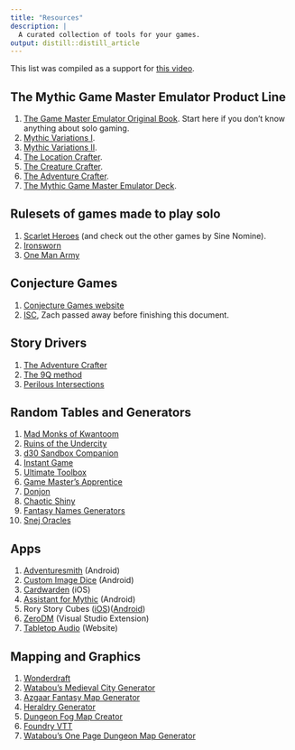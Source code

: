 ```yaml
---
title: "Resources"
description: |
  A curated collection of tools for your games.
output: distill::distill_article
---
```


This list was compiled as a support for [this video](https://www.youtube.com/watch?v=cn91TOf9j3M).

## The Mythic Game Master Emulator Product Line

1. [The Game Master Emulator Original Book](https://www.drivethrurpg.com/product/20798/Mythic-Game-Master-Emulator?affiliate_id=909715). Start here if you don't know anything about solo gaming.
2. [Mythic Variations I](https://www.drivethrurpg.com/product/25601/Mythic-Variations?affiliate_id=909715).
3. [Mythic Variations II](https://www.drivethrurpg.com/product/229391/Mythic-Variations-2?affiliate_id=909715).
4. [The Location Crafter](https://www.drivethrurpg.com/product/141633/The-Location-Crafter?affiliate_id=909715).
5. [The Creature Crafter](https://www.drivethrurpg.com/product/62850/The-Creature-Crafter?affiliate_id=909715).
6. [The Adventure Crafter](https://www.drivethrurpg.com/product/261479/The-Adventure-Crafter?affiliate_id=909715).
7. [The Mythic Game Master Emulator Deck](https://www.drivethrurpg.com/product/257195/Mythic-Game-Master-Emulator-Deck?affiliate_id=909715).

## Rulesets of games made to play solo

1. [Scarlet Heroes](https://www.drivethrurpg.com/product/127180/Scarlet-Heroes?affiliate_id=909715) (and check out the other games by Sine Nomine).
2. [Ironsworn](https://www.ironswornrpg.com/)
3. [One Man Army](https://github.com/rpg-tips/resources/blob/master/docs/one-man-army.pdf)

## Conjecture Games

1. [Conjecture Games website](http://conjecturegames.com/)
2. [ISC](https://github.com/rpg-tips/resources/blob/master/docs/isc.pdf), Zach passed away before finishing this document.

## Story Drivers

1. [The Adventure Crafter](https://wordmillgames.com/the-adventure-crafter.html)
2. [The 9Q method](https://drive.google.com/file/d/0B_68vh2U4DoKSzdCdEFZMFlNd0E/view)
3. [Perilous Intersections](http://noonetoplay.blogspot.com/2014/09/perilous-intersections-v-10.html)

## Random Tables and Generators

1. [Mad Monks of Kwantoom](https://www.drivethrurpg.com/product/129506/Mad-Monks-of-Kwantoom?affiliate_id=909715)
2. [Ruins of the Undercity](https://www.drivethrurpg.com/product/109821/Ruins-of-the-Undercity?affiliate_id=909715)
3. [d30 Sandbox Companion](https://www.drivethrurpg.com/product/124392/d30-Sandbox-Companion?affiliate_id=909715)
4. [Instant Game](http://www.nerdprideradio.com/Content/Downloads/InstantGame.pdf)
5. [Ultimate Toolbox](https://www.drivethrurpg.com/product/63106/Ultimate-Toolbox?affiliate_id=909715)
6. [Game Master's Apprentice](https://www.drivethrucards.com/product/125685/The-GameMasters-Apprentice-Base-Deck?affiliate_id=909715)
7. [Donjon](https://donjon.bin.sh/)
8. [Chaotic Shiny](http://chaoticshiny.com/index.php)
9. [Fantasy Names Generators](https://www.fantasynamegenerators.com/)
10. [Snej Oracles](https://github.com/snej/oracles)

## Apps

1. [Adventuresmith](https://play.google.com/store/apps/details?id=org.steavesea.adventuresmith&hl=en) (Android)
2. [Custom Image Dice](https://play.google.com/store/apps/details?id=org.boardnaut.studios.customimagedice&hl=en_US) (Android)
3. [Cardwarden](http://cardwarden.com/) (iOS)
4. [Assistant for Mythic](https://play.google.com/store/apps/details?id=hu.glezmen.mythicassistant&hl=en_US) (Android)
5. Rory Story Cubes ([iOS](https://apps.apple.com/gb/app/rorys-story-cubes/id342808551))([Android](https://play.google.com/store/apps/details?id=com.thecreativityhub.RSC&hl=en_US))
6. [ZeroDM](https://marketplace.visualstudio.com/items?itemName=juanlucha.zerogm) (Visual Studio Extension)
7. [Tabletop Audio](https://tabletopaudio.com/) (Website)


## Mapping and Graphics

1. [Wonderdraft](https://www.wonderdraft.net/)
2. [Watabou's Medieval City Generator](https://watabou.itch.io/medieval-fantasy-city-generator)
3. [Azgaar Fantasy Map Generator](https://azgaar.github.io/Fantasy-Map-Generator/)
4. [Heraldry Generator](https://worldspinner.com/heraldry/device_editor/)
5. [Dungeon Fog Map Creator](https://www.dungeonfog.com/ )
6. [Foundry VTT](http://foundryvtt.com/)
7. [Watabou's One Page Dungeon Map Generator](https://watabou.itch.io/one-page-dungeon)





